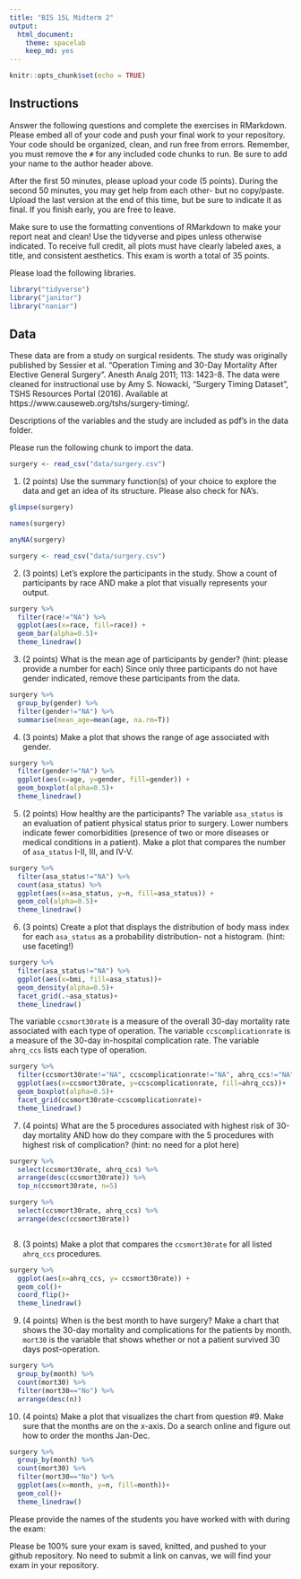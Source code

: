 ```yaml
---
title: "BIS 15L Midterm 2"
output:
  html_document: 
    theme: spacelab
    keep_md: yes
---
```


```r
knitr::opts_chunk$set(echo = TRUE)
```

## Instructions
Answer the following questions and complete the exercises in RMarkdown. Please embed all of your code and push your final work to your repository. Your code should be organized, clean, and run free from errors. Remember, you must remove the `#` for any included code chunks to run. Be sure to add your name to the author header above.  

After the first 50 minutes, please upload your code (5 points). During the second 50 minutes, you may get help from each other- but no copy/paste. Upload the last version at the end of this time, but be sure to indicate it as final. If you finish early, you are free to leave.

Make sure to use the formatting conventions of RMarkdown to make your report neat and clean! Use the tidyverse and pipes unless otherwise indicated. To receive full credit, all plots must have clearly labeled axes, a title, and consistent aesthetics. This exam is worth a total of 35 points. 

Please load the following libraries.
```r
library("tidyverse")
library("janitor")
library("naniar")
```

## Data
These data are from a study on surgical residents. The study was originally published by Sessier et al. “Operation Timing and 30-Day Mortality After Elective General Surgery”. Anesth Analg 2011; 113: 1423-8. The data were cleaned for instructional use by Amy S. Nowacki, “Surgery Timing Dataset”, TSHS Resources Portal (2016). Available at https://www.causeweb.org/tshs/surgery-timing/.

Descriptions of the variables and the study are included as pdf's in the data folder.  

Please run the following chunk to import the data.
```r
surgery <- read_csv("data/surgery.csv")
```

1. (2 points) Use the summary function(s) of your choice to explore the data and get an idea of its structure. Please also check for NA's.
```r
glimpse(surgery)
```
```r
names(surgery)
```
```r
anyNA(surgery)
```

```r
surgery <- read_csv("data/surgery.csv") 
```

2. (3 points) Let's explore the participants in the study. Show a count of participants by race AND make a plot that visually represents your output.
```r
surgery %>%
  filter(race!="NA") %>% 
  ggplot(aes(x=race, fill=race)) + 
  geom_bar(alpha=0.5)+
  theme_linedraw()
```

3. (2 points) What is the mean age of participants by gender? (hint: please provide a number for each) Since only three participants do not have gender indicated, remove these participants from the data.
```r
surgery %>% 
  group_by(gender) %>% 
  filter(gender!="NA") %>% 
  summarise(mean_age=mean(age, na.rm=T)) 
```

4. (3 points) Make a plot that shows the range of age associated with gender.
```r
surgery %>%  
  filter(gender!="NA") %>% 
  ggplot(aes(x=age, y=gender, fill=gender)) + 
  geom_boxplot(alpha=0.5)+
  theme_linedraw()
```

5. (2 points) How healthy are the participants? The variable `asa_status` is an evaluation of patient physical status prior to surgery. Lower numbers indicate fewer comorbidities (presence of two or more diseases or medical conditions in a patient). Make a plot that compares the number of `asa_status` I-II, III, and IV-V.
```r
surgery %>% 
  filter(asa_status!="NA") %>% 
  count(asa_status) %>% 
  ggplot(aes(x=asa_status, y=n, fill=asa_status)) + 
  geom_col(alpha=0.5)+
  theme_linedraw()
```

6. (3 points) Create a plot that displays the distribution of body mass index for each `asa_status` as a probability distribution- not a histogram. (hint: use faceting!)
```r
surgery %>% 
  filter(asa_status!="NA") %>% 
  ggplot(aes(x=bmi, fill=asa_status))+
  geom_density(alpha=0.5)+
  facet_grid(.~asa_status)+
  theme_linedraw()
```

The variable `ccsmort30rate` is a measure of the overall 30-day mortality rate associated with each type of operation. The variable `ccscomplicationrate` is a measure of the 30-day in-hospital complication rate. The variable `ahrq_ccs` lists each type of operation.  
```r
surgery %>% 
  filter(ccsmort30rate!="NA", ccscomplicationrate!="NA", ahrq_ccs!="NA") %>% 
  ggplot(aes(x=ccsmort30rate, y=ccscomplicationrate, fill=ahrq_ccs))+
  geom_boxplot(alpha=0.5)+
  facet_grid(ccsmort30rate~ccscomplicationrate)+
  theme_linedraw()
```

7. (4 points) What are the 5 procedures associated with highest risk of 30-day mortality AND how do they compare with the 5 procedures with highest risk of complication? (hint: no need for a plot here)
```r
surgery %>% 
  select(ccsmort30rate, ahrq_ccs) %>% 
  arrange(desc(ccsmort30rate)) %>% 
  top_n(ccsmort30rate, n=5)
```
```r
surgery %>% 
  select(ccsmort30rate, ahrq_ccs) %>% 
  arrange(desc(ccsmort30rate)) 
```
```r

```

8. (3 points) Make a plot that compares the `ccsmort30rate` for all listed `ahrq_ccs` procedures.
```r
surgery %>% 
  ggplot(aes(x=ahrq_ccs, y= ccsmort30rate)) + 
  geom_col()+
  coord_flip()+
  theme_linedraw()
```

9. (4 points) When is the best month to have surgery? Make a chart that shows the 30-day mortality and complications for the patients by month. `mort30` is the variable that shows whether or not a patient survived 30 days post-operation.
```r
surgery %>% 
  group_by(month) %>% 
  count(mort30) %>% 
  filter(mort30=="No") %>%
  arrange(desc(n))
```

10. (4 points) Make a plot that visualizes the chart from question #9. Make sure that the months are on the x-axis. Do a search online and figure out how to order the months Jan-Dec.
```r
surgery %>% 
  group_by(month) %>% 
  count(mort30) %>% 
  filter(mort30=="No") %>%
  ggplot(aes(x=month, y=n, fill=month))+
  geom_col()+
  theme_linedraw()
```

Please provide the names of the students you have worked with with during the exam:

Please be 100% sure your exam is saved, knitted, and pushed to your github repository. No need to submit a link on canvas, we will find your exam in your repository.